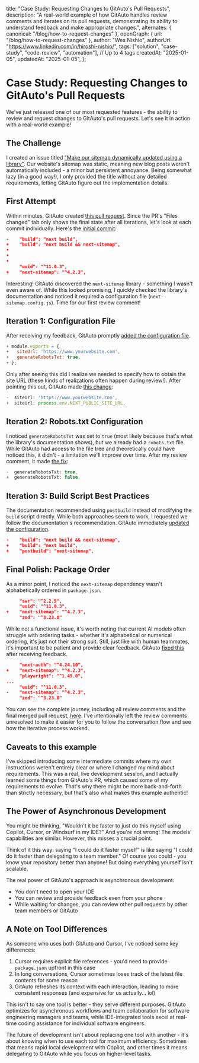   title: "Case Study: Requesting Changes to GitAuto's Pull Requests",
  description:
    "A real-world example of how GitAuto handles review comments and iterates on its pull requests, demonstrating its ability to understand feedback and make appropriate changes.",
  alternates: { canonical: "/blog/how-to-request-changes" },
  openGraph: { url: "/blog/how-to-request-changes" },
  author: "Wes Nishio",
  authorUrl: "https://www.linkedin.com/in/hiroshi-nishio/",
  tags: ["solution", "case-study", "code-review", "automation"], // Up to 4 tags
  createdAt: "2025-01-05",
  updatedAt: "2025-01-05",
};

# Case Study: Requesting Changes to GitAuto's Pull Requests

We've just released one of our most requested features - the ability to review and request changes to GitAuto's pull requests. Let's see it in action with a real-world example!

## The Challenge

I created an issue titled ["Make our sitemap dynamically updated using a library"](https://github.com/gitautoai/website/issues/167). Our website's sitemap was static, meaning new blog posts weren't automatically included - a minor but persistent annoyance. Being somewhat lazy (in a good way!), I only provided the title without any detailed requirements, letting GitAuto figure out the implementation details.

## First Attempt

Within minutes, GitAuto created [this pull request](https://github.com/gitautoai/website/pull/172/files). Since the PR's "Files changed" tab only shows the final state after all iterations, let's look at each commit individually. Here's the [initial commit](https://github.com/gitautoai/website/pull/172/commits/dc38d323436a2dcca12e92108cdac8fa59381d24):

```diff:package.json
-    "build": "next build",
+    "build": "next build && next-sitemap",
•
•
•
     "uuid": "^11.0.3",
+    "next-sitemap": "^4.2.3",
```

Interesting! GitAuto discovered the `next-sitemap` library - something I wasn't even aware of. While this looked promising, I quickly checked the library's documentation and noticed it required a configuration file (`next-sitemap.config.js`). Time for our first review comment!

## Iteration 1: Configuration File

After receiving my feedback, GitAuto promptly [added the configuration file](https://github.com/gitautoai/website/pull/172/commits/7ccc8a8828d4c9f4dff9900b6c484276cfdacbbc).

```diff:next-sitemap.config.js
+ module.exports = {
+   siteUrl: 'https://www.yourwebsite.com',
+   generateRobotsTxt: true,
+ };
```

Only after seeing this did I realize we needed to specify how to obtain the site URL (these kinds of realizations often happen during review!). After pointing this out, GitAuto made [this change](https://github.com/gitautoai/website/pull/172/commits/05e02345b2ca8c39cfd9a48e0e44ecbb5f2d1302):

```diff:next-sitemap.config.js
-  siteUrl: 'https://www.yourwebsite.com',
+  siteUrl: process.env.NEXT_PUBLIC_SITE_URL,
```

## Iteration 2: Robots.txt Configuration

I noticed `generateRobotsTxt` was set to `true` (most likely because that's what the library's documentation shows), but we already had a `robots.txt` file. While GitAuto had access to the file tree and theoretically could have noticed this, it didn't - a limitation we'll improve over time. After my review comment, it made [the fix](https://github.com/gitautoai/website/pull/172/commits/05dd9e5d8e44c8e375b3d138da5c3d2fb03cd825):

```diff:next-sitemap.config.js
-  generateRobotsTxt: true,
+  generateRobotsTxt: false,
```

## Iteration 3: Build Script Best Practices

The documentation recommended using `postbuild` instead of modifying the `build` script directly. While both approaches seem to work, I requested we follow the documentation's recommendation. GitAuto immediately [updated the configuration](https://github.com/gitautoai/website/pull/172/commits/4cfc815bd25c2e105a42a4b08742554e4e2fa9c0).

```diff:package.json
-    "build": "next build && next-sitemap",
+    "build": "next build",
+    "postbuild": "next-sitemap",
```

## Final Polish: Package Order

As a minor point, I noticed the `next-sitemap` dependency wasn't alphabetically ordered in `package.json`.

```diff:package.json
     "swr": "^2.2.5",
     "uuid": "^11.0.3",
+    "next-sitemap": "^4.2.3",
     "zod": "^3.23.8"
```

While not a functional issue, it's worth noting that current AI models often struggle with ordering tasks - whether it's alphabetical or numerical ordering, it's just not their strong suit. Still, just like with human teammates, it's important to be patient and provide clear feedback. GitAuto [fixed this](https://github.com/gitautoai/website/pull/172/commits/f28a7ef493575929ede2c12b92ed4864e14037ca) after receiving feedback.

```diff:package.json
     "next-auth": "^4.24.10",
+    "next-sitemap": "^4.2.3",
     "playwright": "^1.49.0",
...
     "uuid": "^11.0.3",
-    "next-sitemap": "^4.2.3",
     "zod": "^3.23.8"
```

You can see the complete journey, including all review comments and the final merged pull request, [here](https://github.com/gitautoai/website/pull/172). I've intentionally left the review comments unresolved to make it easier for you to follow the conversation flow and see how the iterative process worked.

## Caveats to this example

I've skipped introducing some intermediate commits where my own instructions weren't entirely clear or where I changed my mind about requirements. This was a real, live development session, and I actually learned some things from GitAuto's PR, which caused some of my requirements to evolve. That's why there might be more back-and-forth than strictly necessary, but that's also what makes this example authentic!

## The Power of Asynchronous Development

You might be thinking, "Wouldn't it be faster to just do this myself using Copilot, Cursor, or Windsurf in my IDE?" And you're not wrong! The models' capabilities are similar. However, this misses a crucial point.

Think of it this way: saying "I could do it faster myself" is like saying "I could do it faster than delegating to a team member." Of course you could - you know your repository better than anyone! But doing everything yourself isn't scalable.

The real power of GitAuto's approach is asynchronous development:

- You don't need to open your IDE
- You can review and provide feedback even from your phone
- While waiting for changes, you can review other pull requests by other team members or GitAuto

## A Note on Tool Differences

As someone who uses both GitAuto and Cursor, I've noticed some key differences:

1. Cursor requires explicit file references - you'd need to provide `package.json` upfront in this case
2. In long conversations, Cursor sometimes loses track of the latest file contents for some reason
3. GitAuto refreshes its context with each interaction, leading to more consistent responses (and expensive for us actually... lol)

This isn't to say one tool is better - they serve different purposes. GitAuto optimizes for asynchronous workflows and team collaboration for software engineering managers and teams, while IDE-integrated tools excel at real-time coding assistance for individual software engineers.

The future of development isn't about replacing one tool with another - it's about knowing when to use each tool for maximum efficiency. Sometimes that means rapid local development with Copilot, and other times it means delegating to GitAuto while you focus on higher-level tasks.
